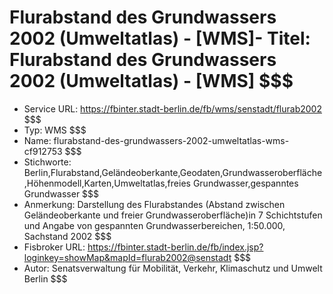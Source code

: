 # Flurabstand des Grundwassers 2002 (Umweltatlas) - [WMS]- Titel: Flurabstand des Grundwassers 2002 (Umweltatlas) - [WMS] $$$
- Service URL: https://fbinter.stadt-berlin.de/fb/wms/senstadt/flurab2002 $$$
- Typ: WMS $$$
- Name: flurabstand-des-grundwassers-2002-umweltatlas-wms-cf912753 $$$
- Stichworte: Berlin,Flurabstand,Geländeoberkante,Geodaten,Grundwasseroberfläche,Höhenmodell,Karten,Umweltatlas,freies Grundwasser,gespanntes Grundwasser $$$
- Anmerkung: Darstellung des Flurabstandes (Abstand zwischen Geländeoberkante und freier Grundwasseroberfläche)in 7 Schichtstufen und
Angabe von gespannten Grundwasserbereichen, 1:50.000, Sachstand 2002 $$$
- Fisbroker URL: https://fbinter.stadt-berlin.de/fb/index.jsp?loginkey=showMap&mapId=flurab2002@senstadt $$$
- Autor: Senatsverwaltung für Mobilität, Verkehr, Klimaschutz und Umwelt Berlin $$$
